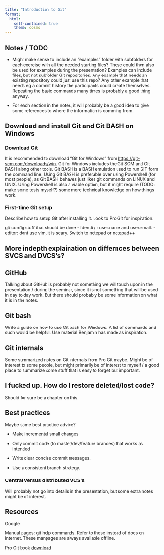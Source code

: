 ```yaml
---
title: "Introduction to Git"
format:
  html:
    self-contained: true
    theme: cosmo
---
```


## Notes / TODO

- Might make sense to include an "examples" folder with subfolders for each exercise
  with all the needed starting files? These could then also be used for examples during
  the presentation? Examples can include files, but not subfolder Git repositories.
  Any example that needs an existing repository could just use this repo? Any other example
  that needs eg a commit history the participants could create themselves. Repeating the
  basic commands many times is probably a good thing anyway.

- For each section in the notes, it will probably be a good idea to give some references
  to where the information is comming from.

  


## Download and install Git and Git BASH on Windows

### Download Git

It is recommended to download "Git for Windows" from [https://git-scm.com/downloads/win](https://git-scm.com/downloads/win).
Git for Windows includes the Git SCM and Git BASH along other tools. Git BASH
is a BASH emulation used to run GIT form the command line. Using Git BASH is preferable
over using Powershell (for most people), as Git BASH behaves just likes git commands
on LINUX and UNIX. Using Powershell is also a viable option, but it might require (TODO: make some tests myself?) some more technical knowledge on how things work.

### First-time Git setup

Describe how to setup Git after installing it. Look to Pro Git for inspiration.

git config stuff that should be done
- Identity : user.name and user.email.
- editor: dont use vim, it is scary. Switch to notepad or notepad++


## More indepth explaination on differnces between SVCS and DVCS's?
## GitHub

Talking about GitHub is probably not something we will touch upon in the presentation / during the seminar, since it is not something that will be used in day to day work. But there should probably
be some information on what it is in the notes.

## Git bash

Write a guide on how to use Git bash for Windows. A list of commands and such would be helpful.
Use material Benjamin has made as inspiration.

## Git internals

Some summarized notes on Git internals from Pro Git maybe. Might be of interest to some people,
but might primarily be of interest to myself / a good place to summarize some stuff that is 
easy to forget but important.

## I fucked up. How do I restore deleted/lost code?

Should for sure be a chapter on this.

## Best practices

Maybe some best practice advice?

- Make incremental small changes

- Only commit code (to master/dev/feature brances) that works as intended

- Write clear concise commit messages.

- Use a consistent branch strategy.


### Central versus distributed VCS's

Will probably not go into details in the presentation, but some extra notes might be
of interest. 

## Resources

Google

Manual pages: git help commands. Refer to these instead of docs on internet. These manpages
are always available offline.

Pro Git book [download](https://git-scm.com/book/en/v2)


